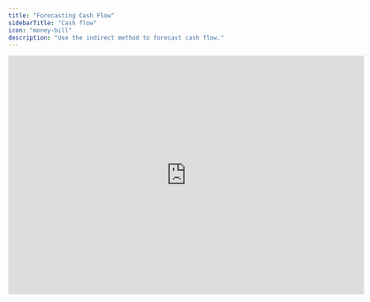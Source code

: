 ```yaml
---
title: "Forecasting Cash Flow"
sidebarTitle: "Cash flow"
icon: "money-bill"
description: "Use the indirect method to forecast cash flow."
---
```


<iframe width="720" height="483" src="https://www.loom.com/embed/c01877ee4a954f9e8e31e37bae6f3ab7?sid=ca5134dd-eb7b-40a7-898f-6cc014c56425" frameborder="0" webkitallowfullscreen mozallowfullscreen allowfullscreen />

## Overview

Cash flow forecasts are essential parts of a robust financial model. While the P\&L and balance sheet pull directly from your accounting system’s general ledger, the cash flow statement in Francis is created separately. This guide outlines six steps for setting up your cash flow statement using the indirect method.

## Basics

### **Calculations**

Because the indirect method uses information from the income statement and balance sheet to determine cash flows, all cash flow items in Francis are calculated rows. Calculated rows share these traits:

* They maintain formula consistency over time, applying the same logic each month.

* They don’t include directly imported actuals. Instead, values are derived from other rows.

### **Cash flow categories**

Organize your cash flow statement into three main categories:

* **Operating activities:**

  Start with net income and adjust for non-cash items like depreciation.

* **Financing activities:**

  Capture all inflows and outflows related to debt, equity, and other financing sources.

* **Investing activities:**

  Record cash movements related to acquiring or disposing of long-term assets. Remember to exclude accumulated depreciation since it’s a non-cash item.

### P\&L and balance sheet

Because the cash flow statement relies on P\&L and balance sheet movements, ensure these statements are properly structured and mapped first. Once set up, you’ll have the foundation you need to accurately model your cash flow.

### Cash and retained earnings

Cash and retained earnings are key links between the financial statements. Treat them carefully when creating your forecast, as they ensure that all three statements remain connected.

### Forecasting

To forecast cash flows, you must forecast your P\&L and balance sheet items. This often involves more detailed modeling for balance sheet items than for P\&L items. Refer to our [forecasting methods](/masterclasses/forecasting/methods) for guidance, particularly around fixed assumptions and referencing the prior month’s balances.

### Formulas for cash flow categories

The indirect method calculates cash flow movements by referencing P\&L and balance sheet changes. When working with balance sheet items, use the difference between this month’s and last month’s values (deltas).

* **Assets:**

   

  An increase in assets 

  *reduces*

   

  cash flow (subtract the change).

* **Liabilities and equity:**

   

  An increase in liabilities or equity 

  *adds*

   

  to cash flow (add the change).

Include all balance sheet movements (except those related to cash, retained earnings, and accumulated depreciation) in one of your cash flow categories. This ensures your cash flow statement fully reflects the changes in your financial position.